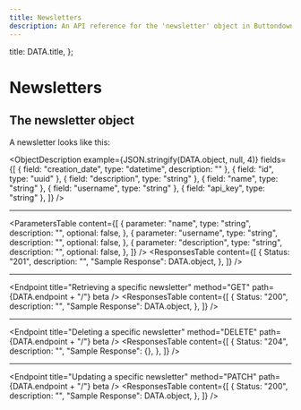 ```yaml
---
title: Newsletters
description: An API reference for the 'newsletter' object in Buttondown
---
```



  title: DATA.title,
};


# Newsletters

## The newsletter object

A newsletter looks like this:

<ObjectDescription
  example={JSON.stringify(DATA.object, null, 4)}
  fields={[
    { field: "creation_date", type: "datetime", description: "" },
    { field: "id", type: "uuid" },
    { field: "description", type: "string" },
    { field: "name", type: "string" },
    { field: "username", type: "string" },
    { field: "api_key", type: "string" },
  ]}
/>

<Endpoint title="Listing newsletters" method="GET" path={DATA.endpoint} beta />
<ParametersTable
  content={[
    {
      parameter: "page",
      type: "string",
      description: "A page number within the paginated result set.",
      example: "",
      optional: true,
    },
  ]}
/>
<ResponsesTable
  content={[
    {
      Status: "200",
      description: "",
      "Sample Response": {
        count: 1,
        next: "foo",
        previous: null,
        results: [DATA.object],
      },
    },
  ]}
/>

---

<Endpoint
  title="Creating a new newsletter"
  method="POST"
  path={DATA.endpoint}
  beta
/>
<ParametersTable
  content={[
    {
      parameter: "name",
      type: "string",
      description: "",
      optional: false,
    },
    {
      parameter: "username",
      type: "string",
      description: "",
      optional: false,
    },
    {
      parameter: "description",
      type: "string",
      description: "",
      optional: false,
    },
  ]}
/>
<ResponsesTable
  content={[
    {
      Status: "201",
      description: "",
      "Sample Response": DATA.object,
    },
  ]}
/>

---

<Endpoint
  title="Retrieving a specific newsletter"
  method="GET"
  path={DATA.endpoint + "/<id>"}
  beta
/>
<ResponsesTable
  content={[
    {
      Status: "200",
      description: "",
      "Sample Response": DATA.object,
    },
  ]}
/>

---

<Endpoint
  title="Deleting a specific newsletter"
  method="DELETE"
  path={DATA.endpoint + "/<id>"}
  beta
/>
<ResponsesTable
  content={[
    {
      Status: "204",
      description: "",
      "Sample Response": {},
    },
  ]}
/>

---

<Endpoint
  title="Updating a specific newsletter"
  method="PATCH"
  path={DATA.endpoint + "/<id>"}
  beta
/>
<ResponsesTable
  content={[
    {
      Status: "200",
      description: "",
      "Sample Response": DATA.object,
    },
  ]}
/>
